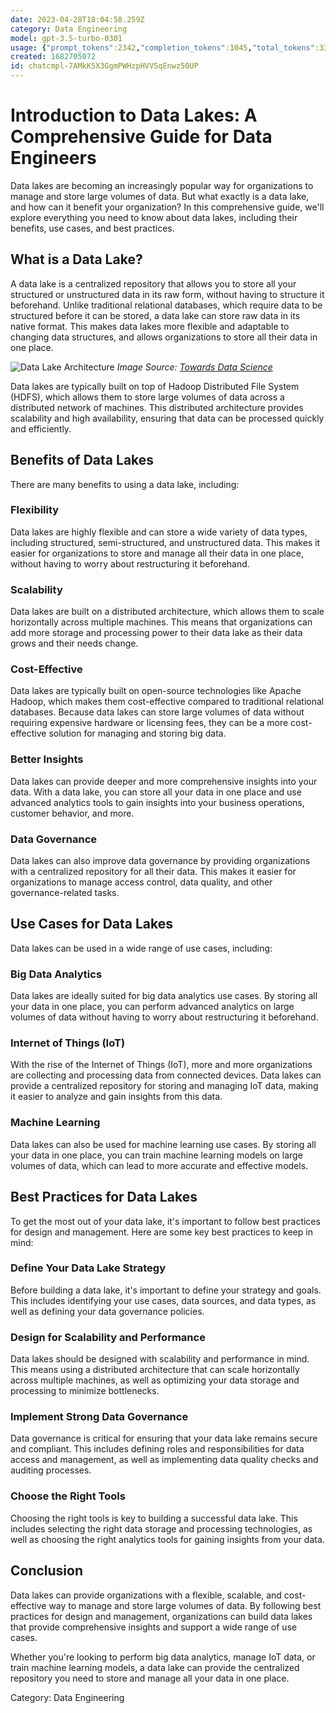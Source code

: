 ```yaml
---
date: 2023-04-28T18:04:58.259Z
category: Data Engineering
model: gpt-3.5-turbo-0301
usage: {"prompt_tokens":2342,"completion_tokens":1045,"total_tokens":3387}
created: 1682705072
id: chatcmpl-7AMkK5X3GgmPWHzpHVVSqEnwz50UP
---
```


# Introduction to Data Lakes: A Comprehensive Guide for Data Engineers

Data lakes are becoming an increasingly popular way for organizations to manage and store large volumes of data. But what exactly is a data lake, and how can it benefit your organization? In this comprehensive guide, we'll explore everything you need to know about data lakes, including their benefits, use cases, and best practices.

## What is a Data Lake?

A data lake is a centralized repository that allows you to store all your structured or unstructured data in its raw form, without having to structure it beforehand. Unlike traditional relational databases, which require data to be structured before it can be stored, a data lake can store raw data in its native format. This makes data lakes more flexible and adaptable to changing data structures, and allows organizations to store all their data in one place.

![Data Lake Architecture](https://i.imgur.com/bPTkY61.png)
*Image Source: [Towards Data Science](https://towardsdatascience.com/what-is-a-data-lake-9cde62db4da8)*

Data lakes are typically built on top of Hadoop Distributed File System (HDFS), which allows them to store large volumes of data across a distributed network of machines. This distributed architecture provides scalability and high availability, ensuring that data can be processed quickly and efficiently.

## Benefits of Data Lakes

There are many benefits to using a data lake, including:

### Flexibility

Data lakes are highly flexible and can store a wide variety of data types, including structured, semi-structured, and unstructured data. This makes it easier for organizations to store and manage all their data in one place, without having to worry about restructuring it beforehand.

### Scalability

Data lakes are built on a distributed architecture, which allows them to scale horizontally across multiple machines. This means that organizations can add more storage and processing power to their data lake as their data grows and their needs change.

### Cost-Effective

Data lakes are typically built on open-source technologies like Apache Hadoop, which makes them cost-effective compared to traditional relational databases. Because data lakes can store large volumes of data without requiring expensive hardware or licensing fees, they can be a more cost-effective solution for managing and storing big data.

### Better Insights

Data lakes can provide deeper and more comprehensive insights into your data. With a data lake, you can store all your data in one place and use advanced analytics tools to gain insights into your business operations, customer behavior, and more.

### Data Governance

Data lakes can also improve data governance by providing organizations with a centralized repository for all their data. This makes it easier for organizations to manage access control, data quality, and other governance-related tasks.

## Use Cases for Data Lakes

Data lakes can be used in a wide range of use cases, including:

### Big Data Analytics

Data lakes are ideally suited for big data analytics use cases. By storing all your data in one place, you can perform advanced analytics on large volumes of data without having to worry about restructuring it beforehand.

### Internet of Things (IoT)

With the rise of the Internet of Things (IoT), more and more organizations are collecting and processing data from connected devices. Data lakes can provide a centralized repository for storing and managing IoT data, making it easier to analyze and gain insights from this data.

### Machine Learning

Data lakes can also be used for machine learning use cases. By storing all your data in one place, you can train machine learning models on large volumes of data, which can lead to more accurate and effective models.

## Best Practices for Data Lakes

To get the most out of your data lake, it's important to follow best practices for design and management. Here are some key best practices to keep in mind:

### Define Your Data Lake Strategy

Before building a data lake, it's important to define your strategy and goals. This includes identifying your use cases, data sources, and data types, as well as defining your data governance policies.

### Design for Scalability and Performance

Data lakes should be designed with scalability and performance in mind. This means using a distributed architecture that can scale horizontally across multiple machines, as well as optimizing your data storage and processing to minimize bottlenecks.

### Implement Strong Data Governance

Data governance is critical for ensuring that your data lake remains secure and compliant. This includes defining roles and responsibilities for data access and management, as well as implementing data quality checks and auditing processes.

### Choose the Right Tools

Choosing the right tools is key to building a successful data lake. This includes selecting the right data storage and processing technologies, as well as choosing the right analytics tools for gaining insights from your data.

## Conclusion

Data lakes can provide organizations with a flexible, scalable, and cost-effective way to manage and store large volumes of data. By following best practices for design and management, organizations can build data lakes that provide comprehensive insights and support a wide range of use cases.

Whether you're looking to perform big data analytics, manage IoT data, or train machine learning models, a data lake can provide the centralized repository you need to store and manage all your data in one place.

Category: Data Engineering